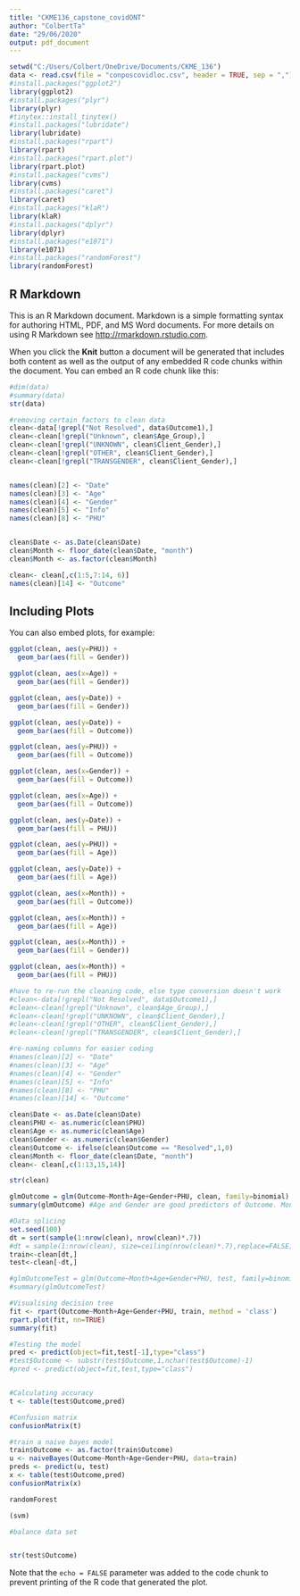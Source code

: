 ---
title: "CKME136_capstone_covidONT"
author: "ColbertTa"
date: "29/06/2020"
output: pdf_document
---

```{r setup, include=FALSE}
setwd("C:/Users/Colbert/OneDrive/Documents/CKME_136")
data <- read.csv(file = "conposcovidloc.csv", header = TRUE, sep = ",")
#install.packages("ggplot2")
library(ggplot2)
#install.packages("plyr")
library(plyr)
#tinytex::install_tinytex()
#install.packages("lubridate")
library(lubridate)
#install.packages("rpart")
library(rpart)
#install.packages("rpart.plot")
library(rpart.plot)
#install.packages("cvms")
library(cvms)
#install.packages("caret")
library(caret)
#install.packages("klaR")
library(klaR)
#install.packages("dplyr")
library(dplyr)
#install.packages("e1071")
library(e1071)
#install.packages("randomForest")
library(randomForest)
```

## R Markdown

This is an R Markdown document. Markdown is a simple formatting syntax for authoring HTML, PDF, and MS Word documents. For more details on using R Markdown see <http://rmarkdown.rstudio.com>.

When you click the **Knit** button a document will be generated that includes both content as well as the output of any embedded R code chunks within the document. You can embed an R code chunk like this:

```{r data}
#dim(data)
#summary(data)
str(data)

#removing certain factors to clean data
clean<-data[!grepl("Not Resolved", data$Outcome1),]
clean<-clean[!grepl("Unknown", clean$Age_Group),]
clean<-clean[!grepl("UNKNOWN", clean$Client_Gender),]
clean<-clean[!grepl("OTHER", clean$Client_Gender),]
clean<-clean[!grepl("TRANSGENDER", clean$Client_Gender),]


names(clean)[2] <- "Date"
names(clean)[3] <- "Age"
names(clean)[4] <- "Gender"
names(clean)[5] <- "Info"
names(clean)[8] <- "PHU"


clean$Date <- as.Date(clean$Date)
clean$Month <- floor_date(clean$Date, "month")
clean$Month <- as.factor(clean$Month)

clean<- clean[,c(1:5,7:14, 6)]
names(clean)[14] <- "Outcome"

```

## Including Plots

You can also embed plots, for example:

```{r clean, echo=FALSE}
ggplot(clean, aes(y=PHU)) + 
  geom_bar(aes(fill = Gender))

ggplot(clean, aes(x=Age)) + 
  geom_bar(aes(fill = Gender))

ggplot(clean, aes(y=Date)) + 
  geom_bar(aes(fill = Gender))

ggplot(clean, aes(y=Date)) + 
  geom_bar(aes(fill = Outcome))

ggplot(clean, aes(y=PHU)) + 
  geom_bar(aes(fill = Outcome))

ggplot(clean, aes(x=Gender)) + 
  geom_bar(aes(fill = Outcome))

ggplot(clean, aes(x=Age)) + 
  geom_bar(aes(fill = Outcome))

ggplot(clean, aes(y=Date)) + 
  geom_bar(aes(fill = PHU))

ggplot(clean, aes(y=PHU)) + 
  geom_bar(aes(fill = Age))

ggplot(clean, aes(y=Date)) + 
  geom_bar(aes(fill = Age))

ggplot(clean, aes(x=Month)) + 
  geom_bar(aes(fill = Outcome))

ggplot(clean, aes(x=Month)) + 
  geom_bar(aes(fill = Age))

ggplot(clean, aes(x=Month)) + 
  geom_bar(aes(fill = Gender))

ggplot(clean, aes(x=Month)) + 
  geom_bar(aes(fill = PHU))
```

```{r}
#have to re-run the cleaning code, else type conversion doesn't work
#clean<-data[!grepl("Not Resolved", data$Outcome1),]
#clean<-clean[!grepl("Unknown", clean$Age_Group),]
#clean<-clean[!grepl("UNKNOWN", clean$Client_Gender),]
#clean<-clean[!grepl("OTHER", clean$Client_Gender),]
#clean<-clean[!grepl("TRANSGENDER", clean$Client_Gender),]

#re-naming columns for easier coding
#names(clean)[2] <- "Date"
#names(clean)[3] <- "Age"
#names(clean)[4] <- "Gender"
#names(clean)[5] <- "Info"
#names(clean)[8] <- "PHU"
#names(clean)[14] <- "Outcome"

clean$Date <- as.Date(clean$Date)
clean$PHU <- as.numeric(clean$PHU)
clean$Age <- as.numeric(clean$Age)
clean$Gender <- as.numeric(clean$Gender)
clean$Outcome <- ifelse(clean$Outcome == "Resolved",1,0)
clean$Month <- floor_date(clean$Date, "month")
clean<- clean[,c(1:13,15,14)]

str(clean)

glmOutcome = glm(Outcome~Month+Age+Gender+PHU, clean, family=binomial)
summary(glmOutcome) #Age and Gender are good predictors of Outcome. Month is a decent predictor of outcome, but not as significant as age or gender. PHU is not a good predictor with logistic regression because there are too many data points 
```

```{r}
#Data splicing
set.seed(100)
dt = sort(sample(1:nrow(clean), nrow(clean)*.7))
#dt = sample(1:nrow(clean), size=ceiling(nrow(clean)*.7),replace=FALSE)
train<-clean[dt,]
test<-clean[-dt,]

#glmOutcomeTest = glm(Outcome~Month+Age+Gender+PHU, test, family=binomial)
#summary(glmOutcomeTest)

#Visualising decision tree
fit <- rpart(Outcome~Month+Age+Gender+PHU, train, method = 'class')
rpart.plot(fit, nn=TRUE) 
summary(fit)

#Testing the model
pred <- predict(object=fit,test[-1],type="class")
#test$Outcome <- substr(test$Outcome,1,nchar(test$Outcome)-1)
#pred <- predict(object=fit,test,type="class") 


#Calculating accuracy
t <- table(test$Outcome,pred)

#Confusion matrix
confusionMatrix(t)
```

```{r}
#train a naive bayes model
train$Outcome <- as.factor(train$Outcome)
u <- naiveBayes(Outcome~Month+Age+Gender+PHU, data=train)
preds <- predict(u, test)
x <- table(test$Outcome,pred)
confusionMatrix(x)
```

```{r}
randomForest

(svm)

#balance data set


str(test$Outcome)
```

Note that the `echo = FALSE` parameter was added to the code chunk to prevent printing of the R code that generated the plot.
